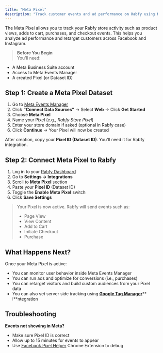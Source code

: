 ```yaml
---
title: "Meta Pixel"
description: "Track customer events and ad performance on Rabfy using Meta Pixel"
---
```


The Meta Pixel allows you to track your Rabfy store activity such as product views, adds to cart, purchases, and checkout events. This helps you analyze ad performance and retarget customers across Facebook and Instagram.

> **Before You Begin**\
> You’ll need:

- A Meta Business Suite account
- Access to Meta Events Manager
- A created Pixel (or Dataset ID)

## Step 1: Create a Meta Pixel Dataset

1. Go to [Meta Events Manager](https://business.facebook.com/events_manager2/list)
2. Click **"Connect Data Sources"** → Select **Web** → Click **Get Started**
3. Choose **Meta Pixel**
4. Name your Pixel (e.g., _Rabfy Store Pixel_)
5. Enter your store domain if asked (optional in Rabfy case)
6. Click **Continue** → Your Pixel will now be created

After creation, copy your **Pixel ID (Dataset ID)**. You’ll need it for Rabfy integration.

## Step 2: Connect Meta Pixel to Rabfy

1. Log in to your [Rabfy Dashboard](https://dashboard.rabfy.com/)
2. Go to **Settings → Integrations**
3. Scroll to **Meta Pixel** section
4. Paste your **Pixel ID** (Dataset ID)
5. Toggle the **Enable Meta Pixel** switch
6. Click **Save Settings**

> Your Pixel is now active. Rabfy will send events such as:
>
> - Page View
> - View Content
> - Add to Cart
> - Initiate Checkout
> - Purchase

## What Happens Next?

Once your Meta Pixel is active:

- You can monitor user behavior inside Meta Events Manager
- You can run ads and optimize for conversions (i.e., purchases)
- You can retarget visitors and build custom audiences from your Pixel data
- You can also set server side tracking using [**Google Tag Manager**](https://docs.rabfy.com/integrations/google-tag-manager)** i**ntegration

## Troubleshooting

**Events not showing in Meta?**

- Make sure Pixel ID is correct
- Allow up to 15 minutes for events to appear
- Use [Facebook Pixel Helper](https://chrome.google.com/webstore/detail/meta-pixel-helper/fdgfkebogiimcoedlicjlajpkdmockpc) Chrome Extension to debug